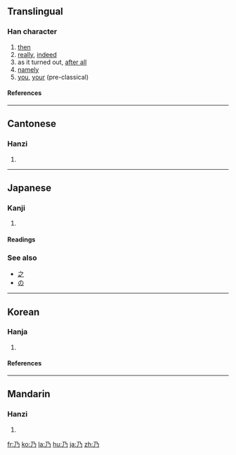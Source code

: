 {{see|廼}}<!-- may be replaced by zh-forms -->

==Translingual==
===Han character===
{{Han char|rn=4|rad=丿|as=01|sn=2|four=1722<sub>7</sub>|canj=弓竹尸 (NHS)}}
# [[then]]
# [[really]], [[indeed]]
# as it turned out, [[after all]]
# [[namely]]
# [[you]], [[your]] (pre-classical)
====References====
{{Han ref|kx=0081.120|dkj=00113|dj=0165.030|hdz=10031.050|uh=4E43|ud=20035|bh=A444|bd=42052}}
----

==Cantonese==
===Hanzi===
{{yue-hanzi|jyut=|y=naai5}}
# {{defn|Cantonese}}
----
==Japanese==

===Kanji===
{{ja-kanji|grade=|rs=丿01}}

# {{defn|Japanese}}

====Readings====
{{ja-readings|on=[[だい]] (dai), [[あい]] (ai), [[ない]] (nai)|kun=[[すなわち]] (sunawachi), [[の]] (no)}}

===See also===
*[[之]]
*[[の]]

----

==Korean==
===Hanja===
{{ko-hanja|hangeul=내|rv=nae|mr=nae|eumhun=이에|ehrv=ibe|ehmr=ibe|ehy=}}

# {{defn|Korean}}

====References====
{{Hanja ref|nav=8589}}

----

==Mandarin==
===Hanzi===
{{cmn-hanzi|pin=[[nǎi]] ([[nai3]])|wg=nai<sup>3</sup>}}
# {{defn|Mandarin}}

[[fr:乃]]
[[ko:乃]]
[[la:乃]]
[[hu:乃]]
[[ja:乃]]
[[zh:乃]]